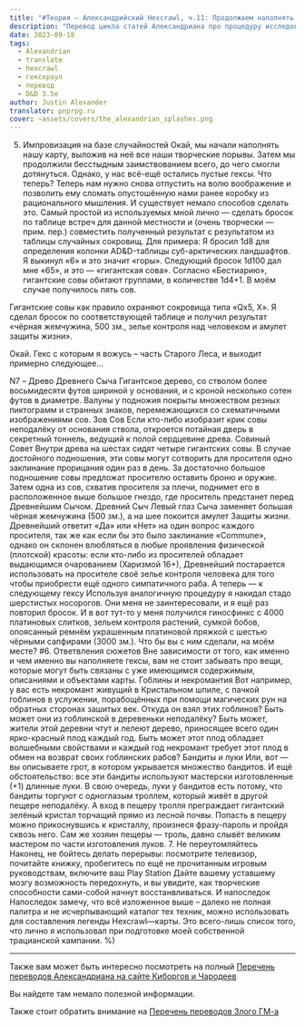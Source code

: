 ```yaml
---
title: "#Теория — Александрийский Hexcrawl, ч.11: Продолжаем наполнять гексы"
description: "Перевод цикла статей Александриана про процедуру исследования гексов в третьей редакции D&D #alexandrian #hexcrawl #dnd3e #translate"
date: 2023-09-18
tags:
  - Alexandrian
  - translate
  - hexcrawl
  - гекскраул
  - перевод
  - D&D 3.5e
author: Justin Alexander
translator: pnprpg.ru
cover: ~assets/covers/the_alexandrian_splashes.png
---
```


5. Импровизация на базе случайностей
Окай, мы начали наполнять нашу карту, выложив на неё все наши творческие порывы. Затем мы продолжили бесстыдным заимствованием всего, до чего смогли дотянуться. Однако, у нас всё-ещё остались пустые гексы. Что теперь? Теперь нам нужно снова отпустить на волю воображение и позволить ему сломать опустошённую нами ранее коробку из рационального мышления. И существует немало способов сделать это. Самый простой из используемых мной лично — сделать бросок по таблице встреч для данной местности и (очень творчески — прим. пер.) совместить полученный результат с результатом из таблицы случайных сокровищ.
Для примера:
Я бросил 1d8 для определения колонки AD&D-таблицы суб-арктических ландшафтов. Я выкинул «6» и это значит «горы».
Следующий бросок 1d100 дал мне «65», и это — «гигантская сова». Согласно «Бестиарию», гигантские совы обитают группами, в количестве 1d4+1. В моём случае получилось пять сов.

Гигантские совы как правило охраняют сокровища типа «Qx5, X». Я сделал бросок по соответствующей таблице и получил результат «чёрная жемчужина, 500 зм., зелье контроля над человеком и амулет защиты жизни».

Окай. Гекс с которым я вожусь – часть Старого Леса, и выходит примерно следующее…

N7 – Древо Древнего Сыча
 Гигантское дерево, со стволом более восьмидесяти футов шириной у основания, и с кроной несколько сотен футов в диаметре. Валуны у подножия покрыты множеством резных пиктограмм и странных знаков, перемежающихся со схематичными изображениями сов.
Зов Сов
Если кто-либо изобразит крик совы неподалёку от основания ствола, откроется потайная дверь в секретный тоннель, ведущий к полой сердцевине древа.
Совиный Совет
Внутри древа на шестах сидят четыре гигантских совы. В случае достойного подношения, эти совы могут сотворить для просителя одно заклинание прорицания один раз в день. За достаточно большое подношение совы предложат просителю оставить броню и оружие. Затем одна из сов, схватив просителя за плечи, поднимет его в расположенное выше большое гнездо, где проситель предстанет перед Древнейшим Сычом.
Древний Сыч
Левый глаз Сыча заменяет большая чёрная жемчужина (500 зм.), а на шее покоится амулет Защиты жизни. Древнейший ответит «Да» или «Нет» на один вопрос каждого просителя, так же как если бы это было заклинание «Commune», однако он склонен влюбляться в любые проявления физической (плотской) красоты: если кто-либо из просителей обладает выдающимся очарованием (Харизмой 16+), Древнейший постарается использовать на просителе своё зелье контроля человека для того чтобы приобрести ещё одного симпатичного раба.
А теперь — к следующему гексу
Используя аналогичную процедуру я накидал стадо шерстистых носорогов. Они меня не заинтересовали, и я ещё раз повторил бросок. И в вот тут-то у меня получился гиносфинкс с 4000 платиновых слитков, зельем контроля растений, сумкой бобов, опоясанный ремнём украшенным платиновой пряжкой с шестью чёрными сапфирами (3000 зм.). Что бы вы с ним сделали, на моём месте?
#6. Ответвления сюжетов
 Вне зависимости от того, как именно и чем именно вы наполняете гексы, вам не стоит забывать про вещи, которые могут быть связаны с уже имеющимся содержимым, описаниями и объектами карты.
Гоблины и некромантия
Вот например, у вас есть некромант живущий в Кристальном шпиле, с пачкой гоблинов в услужении, порабощённых при помощи магических рун на обратных сторонах зашитых век. Откуда он взял этих гоблинов? Быть может они из гоблинской в деревеньки неподалёку? Быть может, жители этой деревни чтут и лелеют дерево, приносящее всего один ярко-красный плод каждый год. Быть может этот плод обладает волшебными свойствами и каждый год некромант требует этот плод в обмен на возврат своих гоблинских рабов?
Бандиты и луки
Или, вот — вы описываете грот, в котором укрывается множество бандитов. И ещё обстоятельство: все эти бандиты используют мастерски изготовленные (+1) длинные луки. В свою очередь, луки у бандитов есть потому, что бандиты торгуют с одноглазым троллем, который живёт в другой пещере неподалёку. А вход в пещеру тролля преграждает гигантский зелёный кристал торчащий прямо из лесной почвы. Попасть в пещеру можно прикоснувшись к кристаллу, произнеся фразу-пароль и пройдя сквозь него. Сам же хозяин пещеры — троль, давно слывёт великим мастером по части изготовления луков.
7. Не переутомляйтесь
Наконец, не бойтесь делать перерывы: посмотрите телевизор, почитайте книжку, пробегитесь по ещё не прочитанным игровым руководствам, включите ваш Play Station Дайте вашему уставшему мозгу возможность передохнуть, и вы увидите, как творческие способности сами-собой начнут восстанвливаться.
И напоследок
Напоследок замечу, что всё изложенное выше – далеко не полная палитра и не исчерпывающий каталог тех техник, можно использовать для составления легенды Hexcrawl—карты. Это всего-лишь список того, что лично я использовал при подготовке моей собственной трацианской кампании. %) 


---

Также вам может быть интересно посмотреть на полный 
[Перечень переводов Александриана на сайте Киборгов и Чародеев](https://cyborgsandmages.com/posts/translations/alexandrian-index)

Вы найдете там немало полезной информации.

Также стоит обратить внимание на [Перечень переводов Злого ГМ-а](https://cyborgsandmages.com/posts/translations/angrygm-index)

